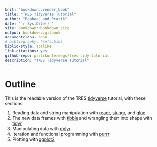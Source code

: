 ```yaml
--- 
knit: "bookdown::render_book"
title: "TRES Tidyverse Tutorial"
author: "Raphael and Pratik"
date: "`r Sys.Date()`"
site: bookdown::bookdown_site
output: bookdown::gitbook
documentclass: book
# bibliography: [refs.bib]
biblio-style: apalike
link-citations: yes
github-repo: pratikunterwegs/tres-tidy-tutorial
description: "TRES Tidyverse Tutorial"
---
```


# Outline {-}

This is the readable version of the TRES [tidyverse](https://www.tidyverse.org/) tutorial, with these sections:

1. Reading data and string manipulation with [readr](https://readr.tidyverse.org/), [stringr](https://stringr.tidyverse.org/), and [glue](https://github.com/tidyverse/glue)  
2. The new data frames with [tibble](https://tibble.tidyverse.org/) and wrangling them into shape with [tidyr](https://tidyr.tidyverse.org/)  
3. Manipulating data with [dplyr](https://dplyr.tidyverse.org/)  
3. Iteration and functional programming with [purrr](https://purrr.tidyverse.org/)  
4. Plotting with [ggplot2](https://ggplot2.tidyverse.org/)  